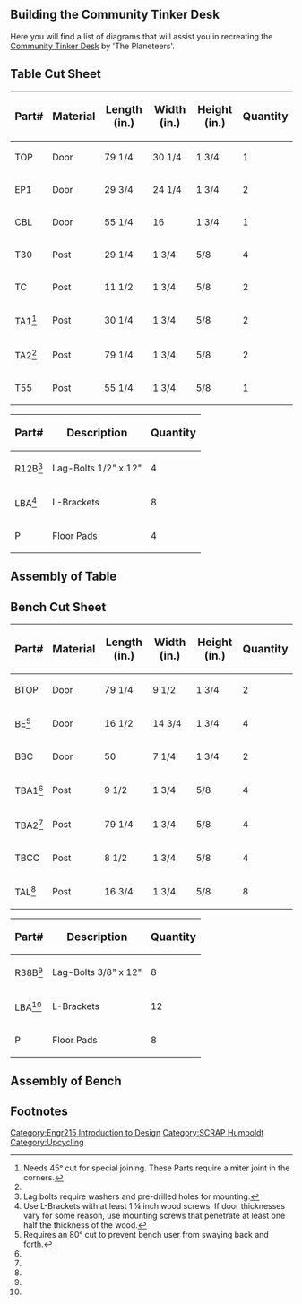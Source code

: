 ==Building the Community Tinker Desk==

Here you will find a list of diagrams that will assist you in recreating the [[SCRAP Humboldt community tinker desk|Community Tinker Desk]] by 'The Planeteers'.
== Table Cut Sheet ==
{| class="wikitable"
|-
! <big>Part#</big>
! <big>Material</big>
! <big>Length (in.)</big>
! <big>Width (in.)</big>
! <big>Height (in.)</big>
! <big>Quantity</big>
|-
|TOP
|Door
|79 1/4
|30 1/4
|1 3/4
|1
|-
|EP1
|Door
|29 3/4
|24 1/4
|1 3/4
|2
|-
|CBL
|Door
|55 1/4
|16
|1 3/4
|1
|-
|T30
|Post
|29 1/4
|1 3/4
|5/8
|4
|-
|TC
|Post
|11 1/2
|1 3/4
|5/8
|2
|-
|TA1<ref name="special join">Needs 45ᵒ cut for special joining. These Parts require a miter joint in the corners.</ref>
|Post
|30 1/4
|1 3/4
|5/8
|2
|-
|TA2<ref name="special join"/>
|Post
|79 1/4
|1 3/4
|5/8
|2
|-
|T55
|Post
|55 1/4
|1 3/4
|5/8
|1
|}

{| class="wikitable"
|-
! <big>Part#</big>
! <big>Description</big>
! <big>Quantity</big>
|-
|R12B<ref name="lag-bolts">Lag bolts require washers and pre-drilled holes for mounting.</ref>
|Lag-Bolts 1/2" x 12"
|4
|-
|LBA<ref name="l-brackets">Use L-Brackets with at least 1 ¼ inch wood screws. If door thicknesses vary for some reason, use mounting screws that penetrate at least one half the thickness of the wood.</ref>
|L-Brackets
|8
|-
|P
|Floor Pads
|4
|}

==Assembly of Table==
{{How to
  | Image:Tinker_Desk_diagram.jpg |
|1| Diagram of the entire Community Tinker Desk in expanded format.
  | Image:Tinker_Desk_top_diagram.jpg |
|2| An overview of the table top. Glue and clamp/nail the parts TA1, TA2, and TOP together.
  | Image:Tinker_Desk_brace_diagram.jpg |
|3| This is the shear brace for the table. Glue clamp/nail T55 to CBL and position LBA’s on the top side.
  | Image:Tinker_Desk_leg_diagram.jpg |
|4| This is the table leg. Glue and nail/clamp T30 to EP1. Glue and nail TC to the center of EP1 and down 3 inches from the top side of EP1. Once TC is mounted, drill corresponding pilot holes for the lag-bolts R12B. Place either homemade or store bought protective pads (P) 2-3 inches in from the ends of EP1.
  | |
  }}

== Bench Cut Sheet ==
{| class="wikitable"
|-
! <big>Part#</big>
! <big>Material</big>
! <big>Length (in.)</big>
! <big>Width (in.)</big>
! <big>Height (in.)</big>
! <big>Quantity</big>
|-
|BTOP
|Door
|79 1/4
|9 1/2
|1 3/4
|2
|-
|BE<ref name="bench angle">Requires an 80ᵒ cut to prevent bench user from swaying back and forth.</ref>
|Door
|16 1/2
|14 3/4
|1 3/4
|4
|-
|BBC
|Door
|50
|7 1/4
|1 3/4
|2
|-
|TBA1<ref name="special join"/>
|Post
|9 1/2
|1 3/4
|5/8
|4
|-
|TBA2<ref name="special join"/>
|Post
|79 1/4
|1 3/4
|5/8
|4
|-
|TBCC
|Post
|8 1/2
|1 3/4
|5/8
|4
|-
|TAL<ref name="bench angle"/>
|Post
|16 3/4
|1 3/4
|5/8
|8
|}

{| class="wikitable"
|-
! <big>Part#</big>
! <big>Description</big>
! <big>Quantity</big>
|-
|R38B<ref name="lag-bolts"/>
|Lag-Bolts 3/8" x 12"
|8
|-
|LBA<ref name="l-brackets"/>
|L-Brackets
|12
|-
|P
|Floor Pads
|8
|}

== Assembly of Bench ==
{{How to
  | Image:Tinker_Desk_bench_diagram.jpg |
|1| Diagram of one of the two identical benches in expanded format.
  | Image:Tinker_Desk_bench_top_diagram.jpg |
|2| An overview of the Bench top. Glue and clamp/nail the parts TBA1, TBA2, and BTOP together.
  | Image:Tinker_Desk_bench_brace_diagram.jpg |
|3| This is the shear brace for the Bench. Glue clamp/nail TBBC to BBC. Use two LBA’s as used on the table brace.
  | Image:Tinker_Desk_bench_end_diagram.jpg |
|4| This is the bench leg. Glue and nail/clamp TAL to BE. Glue and nail TBCC to the center of BE. Use this diagram for referencing pilot holes for lag-bolts and angle cuts required for both BE and TAL parts. Once TBCC is mounted, drill corresponding pilot holes for the lag-bolts (R38B). Place either homemade or store bought protective pads (P) two inches inward from the ends of BE.
  | Image:Tinker_Desk_bench_leg_dimensions.jpg |
|5| A side view of the bench leg. Notice the triangular shape. Special care should be taken to ensure the proper cutting of materials.
  | |
  }}

==Footnotes==
{{Reflist}}

[[Category:Engr215 Introduction to Design]]
[[Category:SCRAP Humboldt]]
[[Category:Upcycling]]